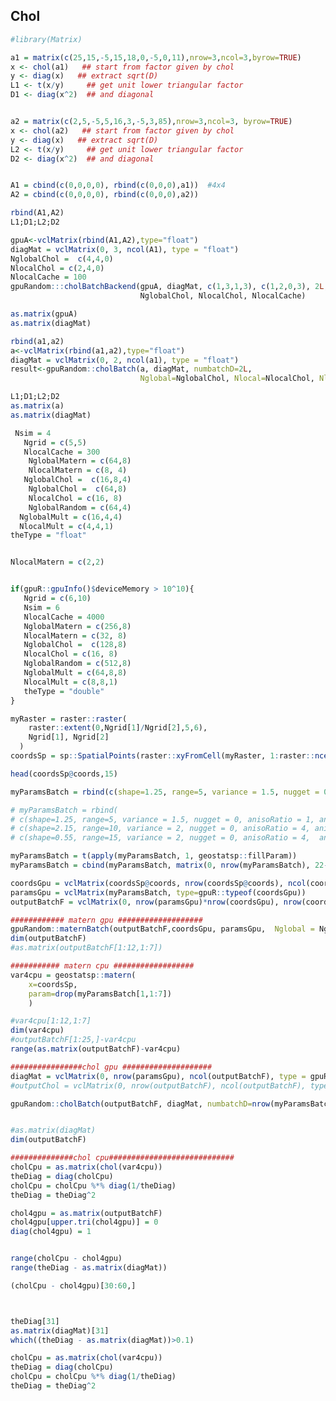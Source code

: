 <!--
%\VignetteEngine{knitr::knitr}
%\VignetteIndexEntry{cholBatch}
-->


## Chol
```r
#library(Matrix)

```


```r
a1 = matrix(c(25,15,-5,15,18,0,-5,0,11),nrow=3,ncol=3,byrow=TRUE)
x <- chol(a1)   ## start from factor given by chol
y <- diag(x)   ## extract sqrt(D)
L1 <- t(x/y)     ## get unit lower triangular factor
D1 <- diag(x^2)  ## and diagonal


a2 = matrix(c(2,5,-5,5,16,3,-5,3,85),nrow=3,ncol=3, byrow=TRUE)
x <- chol(a2)   ## start from factor given by chol
y <- diag(x)   ## extract sqrt(D)
L2 <- t(x/y)     ## get unit lower triangular factor
D2 <- diag(x^2)  ## and diagonal


A1 = cbind(c(0,0,0,0), rbind(c(0,0,0),a1))  #4x4
A2 = cbind(c(0,0,0,0), rbind(c(0,0,0),a2))

rbind(A1,A2)
L1;D1;L2;D2
```

```r
gpuA<-vclMatrix(rbind(A1,A2),type="float")
diagMat = vclMatrix(0, 3, ncol(A1), type = "float")
NglobalChol =  c(4,4,0)
NlocalChol = c(2,4,0)
NlocalCache = 100
gpuRandom:::cholBatchBackend(gpuA, diagMat, c(1,3,1,3), c(1,2,0,3), 2L,
                             NglobalChol, NlocalChol, NlocalCache)

as.matrix(gpuA)
as.matrix(diagMat)
```









```r
rbind(a1,a2)
a<-vclMatrix(rbind(a1,a2),type="float")
diagMat = vclMatrix(0, 2, ncol(a1), type = "float")
result<-gpuRandom::cholBatch(a, diagMat, numbatchD=2L,
                             Nglobal=NglobalChol, Nlocal=NlocalChol, NlocalCache=NlocalCache)

L1;D1;L2;D2
as.matrix(a)
as.matrix(diagMat)
```

```r
 Nsim = 4
   Ngrid = c(5,5)
   NlocalCache = 300
    NglobalMatern = c(64,8) 
    NlocalMatern = c(8, 4)
   NglobalChol =  c(16,8,4)
    NglobalChol =  c(64,8)
    NlocalChol = c(16, 8)
    NglobalRandom = c(64,4)
  NglobalMult = c(16,4,4)   
  NlocalMult = c(4,4,1)   
theType = "float"


NlocalMatern = c(2,2)


if(gpuR::gpuInfo()$deviceMemory > 10^10){
   Ngrid = c(6,10)
   Nsim = 6
   NlocalCache = 4000
   NglobalMatern = c(256,8) 
   NlocalMatern = c(32, 8)
   NglobalChol =  c(128,8)
   NlocalChol = c(16, 8)
   NglobalRandom = c(512,8)
   NglobalMult = c(64,8,8)   
   NlocalMult = c(8,8,1)
   theType = "double"
}

myRaster = raster::raster(
    raster::extent(0,Ngrid[1]/Ngrid[2],5,6),
    Ngrid[1], Ngrid[2]
  )
coordsSp = sp::SpatialPoints(raster::xyFromCell(myRaster, 1:raster::ncell(myRaster)))

head(coordsSp@coords,15)

myParamsBatch = rbind(c(shape=1.25, range=5, variance = 1.5, nugget = 0, anisoRatio = 1, anisoAngleRadians = 0))

# myParamsBatch = rbind(
# c(shape=1.25, range=5, variance = 1.5, nugget = 0, anisoRatio = 1, anisoAngleRadians = 0), 
# c(shape=2.15, range=10, variance = 2, nugget = 0, anisoRatio = 4, anisoAngleRadians = pi/7),
# c(shape=0.55, range=15, variance = 2, nugget = 0, anisoRatio = 4,  anisoAngleRadians = pi/7))

myParamsBatch = t(apply(myParamsBatch, 1, geostatsp::fillParam))
myParamsBatch = cbind(myParamsBatch, matrix(0, nrow(myParamsBatch), 22-ncol(myParamsBatch)))

coordsGpu = vclMatrix(coordsSp@coords, nrow(coordsSp@coords), ncol(coordsSp@coords), type=theType)
paramsGpu = vclMatrix(myParamsBatch, type=gpuR::typeof(coordsGpu))
outputBatchF = vclMatrix(0, nrow(paramsGpu)*nrow(coordsGpu), nrow(coordsGpu), type=gpuR::typeof(paramsGpu))
```


```r
############ matern gpu ###################
gpuRandom::maternBatch(outputBatchF,coordsGpu, paramsGpu,  Nglobal = NglobalMatern, Nlocal = NlocalMatern)
dim(outputBatchF)
#as.matrix(outputBatchF[1:12,1:7])

########### matern cpu ##################
var4cpu = geostatsp::matern(
    x=coordsSp,
    param=drop(myParamsBatch[1,1:7])
    )

#var4cpu[1:12,1:7]
dim(var4cpu)
#outputBatchF[1:25,]-var4cpu
range(as.matrix(outputBatchF)-var4cpu)
```

```r
################chol gpu ####################
diagMat = vclMatrix(0, nrow(paramsGpu), ncol(outputBatchF), type = gpuR::typeof(outputBatchF))
#outputChol = vclMatrix(0, nrow(outputBatchF), ncol(outputBatchF), type = gpuR::typeof(outputBatchF))

gpuRandom::cholBatch(outputBatchF, diagMat, numbatchD=nrow(myParamsBatch),Nglobal = NglobalChol,Nlocal = NlocalChol,NlocalCache = NlocalCache)


#as.matrix(diagMat)
dim(outputBatchF)

##############chol cpu############################
cholCpu = as.matrix(chol(var4cpu))
theDiag = diag(cholCpu)
cholCpu = cholCpu %*% diag(1/theDiag)
theDiag = theDiag^2
```

```r

chol4gpu = as.matrix(outputBatchF)
chol4gpu[upper.tri(chol4gpu)] = 0
diag(chol4gpu) = 1


range(cholCpu - chol4gpu)
range(theDiag - as.matrix(diagMat))

(cholCpu - chol4gpu)[30:60,]



theDiag[31]
as.matrix(diagMat)[31]
which((theDiag - as.matrix(diagMat))>0.1)
```










```r
cholCpu = as.matrix(chol(var4cpu))
theDiag = diag(cholCpu)
cholCpu = cholCpu %*% diag(1/theDiag)
theDiag = theDiag^2

```












